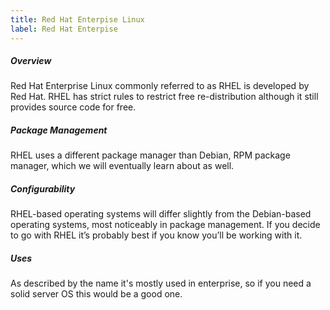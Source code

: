 ```yaml
---
title: Red Hat Enterpise Linux
label: Red Hat Enterpise
---
```


<h5>Overview</h5>
Red Hat Enterprise Linux commonly referred to as RHEL is developed by Red Hat. RHEL
has strict rules to restrict free re-distribution although it still provides source
code for free.

<h5>Package Management</h5>
RHEL uses a different package manager than Debian, RPM package manager, which we
will eventually learn about as well.

<h5>Configurability</h5>
RHEL-based operating systems will differ slightly from the Debian-based operating
systems, most noticeably in package management. If you decide to go with RHEL it’s
probably best if you know you’ll be working with it.

<h5>Uses</h5>
As described by the name it's mostly used in enterprise, so if you need a solid server
OS this would be a good one.
